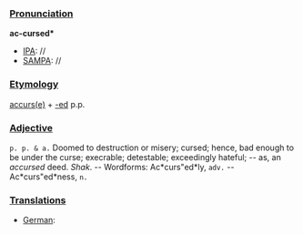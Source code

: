 ===[[Pronunciation]]===

'''ac-cursed*'''
*[[IPA]]: //
*[[SAMPA]]: //
===[[Etymology]]===

[[accurse|accurs(e)]] + [[-ed]] p.p.
===[[Adjective]]===

<tt>p. p. & a.</tt></tt> <def>Doomed to destruction or misery; cursed; hence, bad enough to be under the curse; execrable; detestable; exceedingly hateful; -- as, an <i>accursed</i> deed. ''Shak''. -- Wordforms: Ac*curs"ed*ly</wf>, <tt>adv.</tt> -- <wf>Ac*curs"ed*ness</wf>, <tt>n.</tt>
===[[Translations]]===
*[[German]]: